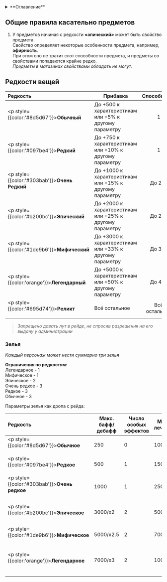 <details>
    <summary> **Оглавление** </summary>

    %toc%
</details>

## Общие правила касательно предметов

1) У предметов начиная с редкости **«эпический»** может быть свойство предмета.  
Свойство определяет некоторые особенности предмета, например, **эфирность**.  
При этом оно не тратит слот способности предмета, и предметы со свойствами попадаются крайне редко.  
*Предметы в магазинах свойствами обладать не могут.*

## Редкости вещей

<div style={{text_align:'center'}}>

| **Редкость**                                      | **Прибавка**                                            | **Способности** |
|:--------------------------------------------------|---------------------------------------------------------|:---------------:|
| <p style={{color:'#8d5d67'}}>**Обычный**</p>      | До +500 к характеристикам или +5% к другому параметру   |        1        |
| <p style={{color:'#097be4'}}>**Редкий**</p>       | До +750 к характеристикам или +10% к другому параметру  |        1        |
| <p style={{color:'#303bab'}}>**Очень Редкий**</p> | До +1000 к характеристикам или +15% к другому параметру |     До 2-х      |
| <p style={{color:'#b200bc'}}>**Эпический** </p>   | До +2000 к характеристикам или +25% к другому параметру |     До 2-х      |
| <p style={{color:'#1de9b6'}}>**Мифический**</p>   | До +3000 к характеристикам или +33% к другому параметру |     До 3-х      |
| <p style={{color:'orange'}}>**Легендарный**</p>   | До +5000 к характеристикам или +50% к другому параметру |     До 4-х      |
| <p style={{color:'#695d74'}}>**Реликт**</p>       | Всё остальное                                           |  Всё остальное  |
</div>

> *Запрещено давать лут в рейде, не спросив разрешения на его выдачу у администрации*

### Зелья

*Каждый персонаж может нести суммарно три зелья*

**Ограничения по редкостям:**  
Легендарное - 1  
Мифическое - 1  
Эпическое - 2  
Очень редкое - 3  
Редкое - 3  
Обычное - 3  

Параметры зелья как дропа с рейда:
<div style={{text_align:'center'}}>

| **Редкость**                                   | **Макс. бафф/дебафф** | **Число особых эффектов** | **Макс. лечение** |                                                                   **Воскрешение** |
|:-----------------------------------------------|-----------------------|---------------------------|-------------------|----------------------------------------------------------------------------------:|
| <p style={{color:'#8d5d67'}}>**Обычное**</p>      | 250                   | 0                         | 1000              |                                                <p style={{text_align:'center'}}>ₓ</p> |
| <p style={{color:'#097be4'}}>**Редкое**</p>       | 500                   | 1                         | 1500              |                                                <p style={{text_align:'center'}}>ₓ</p> |
| <p style={{color:'#303bab'}}>**Очень редкое**</p> | 1000                  | 1                         | 2500              |                                 <p style={{text_align:'center'}}>50% хп, без щита</p> |
| <p style={{color:'#b200bc'}}>**Эпическое**</p>    | 3000/x2               | 2                         | 5000              |                                <p style={{text_align:'center'}}>100% хп, без щита</p> |
| <p style={{color:'#1de9b6'}}>**Мифическое**</p>   | 5000/x2.5             | 2                         | 7000              |                                             <p style={{text_align:'center'}}>Фулл</p> |
| <p style={{color:'orange'}}>**Легендарное**</p>   | 7000/x3               | 2                         | 100%              | <p style={{text_align:'center'}}>Фулл. Возможно повторное применение, но без щита</p> |
</div>